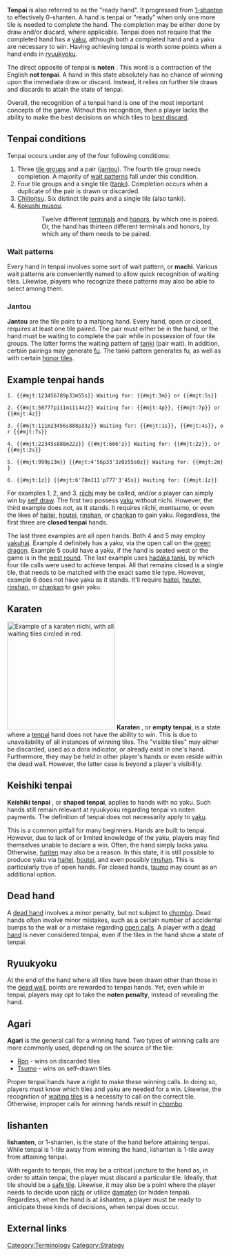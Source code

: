 '''Tenpai''' {{kana|テンパイ}} is also referred to as the "ready hand".  It progressed from [[Iishanten|1-shanten]] to effectively 0-shanten.  A hand is tenpai or "ready" when only one more tile is needed to complete the hand.  The completion may be either done by draw and/or discard, where applicable.  Tenpai does not require that the completed hand has a [[Yaku|yaku]], although both a completed hand and a yaku are necessary to win.  Having achieving tenpai is worth some points when a hand ends in [[ryuukyoku]].

The direct opposite of tenpai is '''noten''' {{kana|ノーテン}}.  This word is a contraction of the English '''not tenpai'''.  A hand in this state absolutely has no chance of winning upon the immediate draw or discard.  Instead, it relies on further tile draws and discards to attain the state of tenpai.

Overall, the recognition of a tenpai hand is one of the most important concepts of the game.  Without this recognition, then a player lacks the ability to make the best decisions on which tiles to [[tile efficiency|best discard]].

== Tenpai conditions ==
Tenpai occurs under any of the four following conditions:
# Three [[tile groups]] and a pair ([[jantou]]).  The fourth tile group needs completion.  A majority of [[machi|wait patterns]] fall under this condition.
# Four tile groups and a single tile ([[tanki]]).  Completion occurs when a duplicate of the pair is drawn or discarded.
# [[Chiitoitsu]].  Six distinct tile pairs and a single tile (also tanki).
# [[Kokushi musou]].  
::Twelve different [[terminal|terminals]] and [[jihai|honors]], by which one is paired.  
::Or, the hand has thirteen different terminals and honors, by which any of them needs to be paired.

=== Wait patterns ===
{{main|Machi}}

Every hand in tenpai involves some sort of wait pattern, or '''machi'''.  Various wait patterns are conveniently named to allow quick recognition of waiting tiles.  Likewise, players who recognize these patterns may also be able to select among them.

=== Jantou ===
{{main|Jantou}}

'''Jantou''' are the tile pairs to a mahjong hand.  Every hand, open or closed, requires at least one tile paired.  The pair must either be in the hand, or the hand must be waiting to complete the pair while in possession of four tile groups.  The latter forms the waiting pattern of [[tanki]] (pair wait).  In addition, certain pairings may generate [[fu]].  The tanki pattern generates fu, as well as with certain [[jihai|honor tiles]].

== Example tenpai hands ==

 1. {{#mjt:123456789p33m55s}} Waiting for: {{#mjt:3m}} or {{#mjt:5s}}

 2. {{#mjt:56777p111m11144z}} Waiting for: {{#mjt:4p}}, {{#mjt:7p}} or {{#mjt:4z}}

 3. {{#mjt:111m23456s888p33z}} Waiting for: {{#mjt:1s}}, {{#mjt:4s}}, or {{#mjt:7s}}

 4. {{#mjt:22345s888m22z}} {{#mjt:666'z}} Waiting for: {{#mjt:2z}}, or {{#mjt:2s}}

 5. {{#mjt:999p13m}} {{#mjt:4'56p33'3z0z55s0z}} Waiting for: {{#mjt:2m}}

 6. {{#mjt:1z}} {{#mjt:6'78m111'p777'3'45s}} Waiting for: {{#mjt:1z}}

For examples 1, 2, and 3, [[riichi]] may be called, and/or a player can simply win by [[mentsumo|self draw]].  The first two possess [[yaku]] without riichi.  However, the third example does not, as it stands.  It requires riichi, mentsumo, or even the likes of [[haitei]], [[houtei]], [[rinshan]], or [[chankan]] to gain yaku.  Regardless, the first three are '''closed tenpai''' hands.

The last three examples are all open hands.  Both 4 and 5 may employ [[yakuhai]].  Example 4 definitely has a yaku, via the open call on the [[hatsu|green dragon]].  Example 5 could have a yaku, if the hand is seated west or the game is in the [[west round]].   The last example uses [[tanki|hadaka tanki]], by which four tile calls were used to achieve tenpai.  All that remains closed is a single tile, that needs to be matched with the exact same tile type.  However, example 6 does not have yaku as it stands.  It'll require [[haitei]], [[houtei]], [[rinshan]], or [[chankan]] to gain yaku.

== Karaten ==
{{main|Karaten}}
[[Image:Dead Wait.png|thumb|right|250px|Example of a karaten riichi, with all waiting tiles circled in red.]]
'''Karaten''' {{kana|カラテン}}, or '''empty tenpai''', is a state where a [[tenpai]] hand does not have the ability to win.  This is due to unavailability of all instances of winning tiles.  The "visible tiles" may either be discarded, used as a dora indicator, or already exist in one's hand.  Furthermore, they may be held in other player's hands or even reside within the dead wall. However, the latter case is beyond a player's visibility.

==Keishiki tenpai==
{{main|Keishiki tenpai}}
'''Keishiki tenpai''' {{kana|形式聴牌}}, or '''shaped tenpai''', applies to hands with no yaku.  Such hands still remain relevant at ryuukyoku regarding tenpai vs noten payments.  The definition of tenpai does not necessarily apply to [[yaku]].

This is a common pitfall for many beginners.  Hands are built to tenpai.  However, due to lack of or limited knowledge of the yaku, players may find themselves unable to declare a win.  Often, the hand simply lacks yaku.  Otherwise, [[furiten]] may also be a reason.  In this state, it is still possible to produce yaku via [[haitei]], [[houtei]], and even possibly [[rinshan]].  This is particularly true of open hands.  For closed hands, [[mentsumo|tsumo]] may count as an additional option.

== Dead hand ==

A [[dead hand]] involves a minor penalty, but not subject to [[chombo]].  Dead hands often involve minor mistakes, such as a certain number of accidental bumps to the wall or a mistake regarding [[naki|open calls]].  A player with a [[dead hand]] is never considered tenpai, even if the tiles in the hand show a state of tenpai.

== Ryuukyoku ==
{{main|Ryuukyoku}}

At the end of the hand where all tiles have been drawn other than those in the [[dead wall]], points are rewarded to tenpai hands.  Yet, even while in tenpai, players may opt to take the '''noten penalty''', instead of revealing the hand.

== Agari ==
{{main|Naki}}

'''Agari''' {{kana|和がり}} is the general call for a winning hand.  Two types of winning calls are more commonly used, depending on the source of the tile:  
* [[Ron]] - wins on discarded tiles
* [[Tsumo]] - wins on self-drawn tiles

Proper tenpai hands have a right to make these winning calls.  In doing so, players must know which tiles and yaku are needed for a win.  Likewise, the recognition of [[machi|waiting tiles]] is a necessity to call on the correct tile.  Otherwise, improper calls for winning hands result in [[chombo]].

== Iishanten ==
{{main|Shanten}}
'''Iishanten''', or 1-shanten, is the state of the hand before attaining tenpai.  While tenpai is 1-tile away from winning the hand, iishanten is 1-tile away from attaining tenpai.

With regards to tenpai, this may be a critical juncture to the hand as, in order to attain tenpai, the player must discard a particular tile.  Ideally, that tile should be a [[genbutsu|safe tile]].  Likewise, it may also be a point where the player needs to decide upon [[riichi]] or utilize [[damaten]] (or hidden tenpai).  Regardless, when the hand is at iishanten, a player must be ready to anticipate these kinds of decisions, when tenpai does occur.

== External links ==
{{jpwiki|テンパイ}}

{{Navbox strategy}}

[[Category:Terminology]]
[[Category:Strategy]]